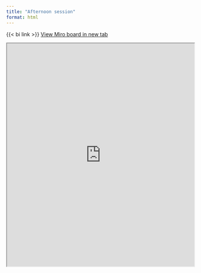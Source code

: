 ```yaml
---
title: "Afternoon session"
format: html
---
```


{{< bi link >}} [View Miro board in new tab](https://miro.com/app/board/uXjVLFjipGM=/?share_link_id=667333374135)
```{=html}
<iframe src="https://miro.com/app/board/uXjVLFjipGM=/?share_link_id=667333374135" width="100%" height="600px"></iframe>
```

